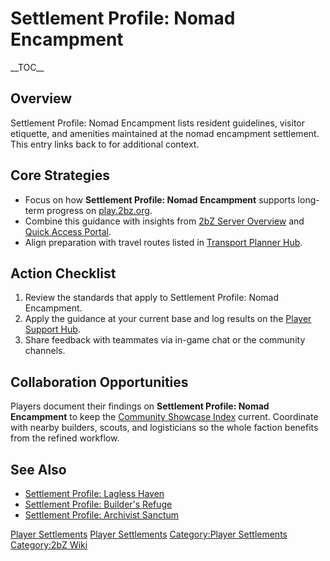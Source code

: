 {{Short description|Settlement Profile: Nomad Encampment lists resident guidelines, visitor etiquette, and amenities maintained at the nomad encampment settlement}}
= Settlement Profile: Nomad Encampment =
{{2bZ Navbox}}
__TOC__

== Overview ==
Settlement Profile: Nomad Encampment lists resident guidelines, visitor etiquette, and
amenities maintained at the nomad encampment settlement. This entry links back to
[[Category:Player Settlements|Player Settlements]] for additional context.

== Core Strategies ==
* Focus on how '''Settlement Profile: Nomad Encampment''' supports long-term progress on [[play.2bz.org]].
* Combine this guidance with insights from [[2bZ Server Overview]] and [[Quick Access Portal]].
* Align preparation with travel routes listed in [[Transport Planner Hub]].

== Action Checklist ==
# Review the [[Category:Player Settlements|Player Settlements]] standards that apply to Settlement Profile: Nomad Encampment.
# Apply the guidance at your current base and log results on the [[Player Support Hub]].
# Share feedback with teammates via in-game chat or the community channels.

== Collaboration Opportunities ==
Players document their findings on '''Settlement Profile: Nomad Encampment''' to keep the
[[Community Showcase Index]] current. Coordinate with nearby builders, scouts, and
logisticians so the whole faction benefits from the refined workflow.

== See Also ==
* [[Settlement Profile: Lagless Haven]]
* [[Settlement Profile: Builder's Refuge]]
* [[Settlement Profile: Archivist Sanctum]]

[[Category:Player Settlements]]
[[Category:2bZ Wiki]]

